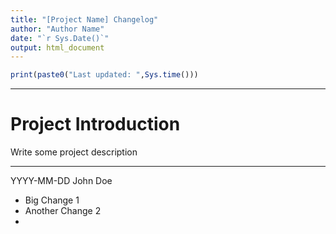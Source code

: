 ```yaml
---
title: "[Project Name] Changelog"
author: "Author Name"
date: "`r Sys.Date()`"
output: html_document
---
```


```r
print(paste0("Last updated: ",Sys.time()))
```

------------------------------------------------------------------------

# Project Introduction

Write some project description

------------------------------------------------------------------------

YYYY-MM-DD John Doe

-   Big Change 1
-   Another Change 2 
- 

